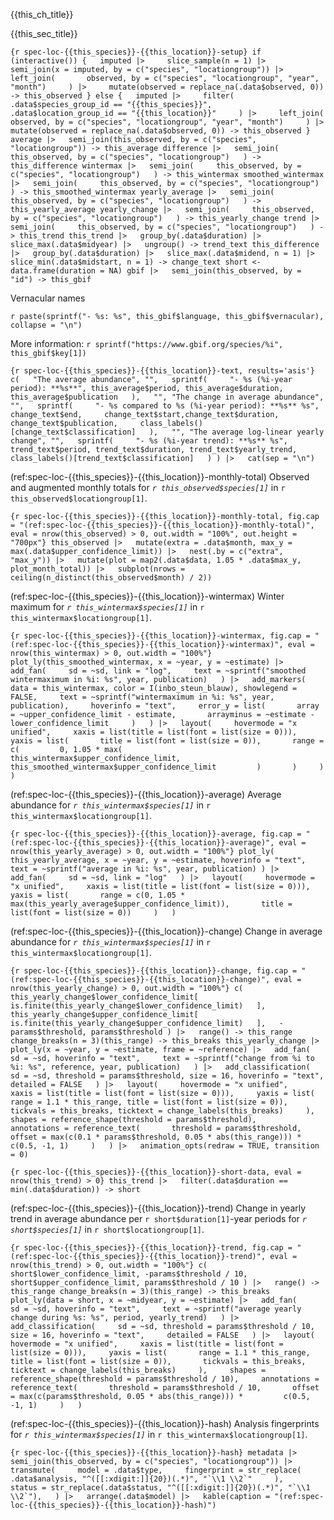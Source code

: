 {{this_ch_title}}

{{this_sec_title}}

```{r spec-loc-{{this_species}}-{{this_location}}-setup}
if (interactive()) {
  imputed |>
    slice_sample(n = 1) |>
    semi_join(x = imputed, by = c("species", "locationgroup")) |>
    left_join(
      observed, by = c("species", "locationgroup", "year", "month")
    ) |>
    mutate(observed = replace_na(.data$observed, 0)) -> this_observed
} else {
  imputed |>
    filter(
      .data$species_group_id == "{{this_species}}",
      .data$location_group_id == "{{this_location}}"
    ) |>
    left_join(
      observed, by = c("species", "locationgroup", "year", "month")
    ) |>
    mutate(observed = replace_na(.data$observed, 0)) -> this_observed
}
average |>
  semi_join(this_observed, by = c("species", "locationgroup")) -> this_average
difference |>
  semi_join(
    this_observed, by = c("species", "locationgroup")
  ) -> this_difference
wintermax |>
  semi_join(
    this_observed, by = c("species", "locationgroup")
  ) -> this_wintermax
smoothed_wintermax |>
  semi_join(
    this_observed, by = c("species", "locationgroup")
  ) -> this_smoothed_wintermax
yearly_average |>
  semi_join(
    this_observed, by = c("species", "locationgroup")
  ) -> this_yearly_average
yearly_change |>
  semi_join(
    this_observed, by = c("species", "locationgroup")
  ) -> this_yearly_change
trend |>
  semi_join(
    this_observed, by = c("species", "locationgroup")
  ) -> this_trend
this_trend |>
  group_by(.data$duration) |>
  slice_max(.data$midyear) |>
  ungroup() -> trend_text
this_difference |>
  group_by(.data$duration) |>
  slice_max(.data$midend, n = 1) |>
  slice_min(.data$midstart, n = 1) -> change_text
short <- data.frame(duration = NA)
gbif |>
  semi_join(this_observed, by = "id") -> this_gbif
```

Vernacular names

`r paste(sprintf("- %s: %s", this_gbif$language, this_gbif$vernacular), collapse = "\n")`

More information: `r sprintf("https://www.gbif.org/species/%i", this_gbif$key[1])`

```{r spec-loc-{{this_species}}-{{this_location}}-text, results='asis'}
c(
  "The average abundance", "",
  sprintf(
    "- %s (%i-year period): **%s**", this_average$period, this_average$duration,
    this_average$publication
  ),
  "", "The change in average abundance",  "",
  sprintf(
    "- %s compared to %s (%i-year period): **%s** %s", change_text$end,
    change_text$start,change_text$duration, change_text$publication,
    class_labels()[change_text$classification]
  ),
  "", "The average log-linear yearly change", "",
  sprintf(
    "- %s (%i-year trend): **%s** %s",
    trend_text$period, trend_text$duration, trend_text$yearly_trend,
    class_labels()[trend_text$classification]
  )
) |>
  cat(sep = "\n")
```

(ref:spec-loc-{{this_species}}-{{this_location}}-monthly-total) Observed and augmented monthly totals for *`r this_observed$species[1]`* in `r this_observed$locationgroup[1]`.

```{r spec-loc-{{this_species}}-{{this_location}}-monthly-total, fig.cap = "(ref:spec-loc-{{this_species}}-{{this_location}}-monthly-total)", eval = nrow(this_observed) > 0, out.width = "100%", out.height = "700px"}
this_observed |>
  mutate(extra = .data$month, max_y = max(.data$upper_confidence_limit)) |>
  nest(.by = c("extra", "max_y")) |>
  mutate(plot = map2(.data$data, 1.05 * .data$max_y, plot_month_total)) |>
  subplot(nrows = ceiling(n_distinct(this_observed$month) / 2))
```

(ref:spec-loc-{{this_species}}-{{this_location}}-wintermax) Winter maximum for *`r this_wintermax$species[1]`* in `r this_wintermax$locationgroup[1]`.

```{r spec-loc-{{this_species}}-{{this_location}}-wintermax, fig.cap = "(ref:spec-loc-{{this_species}}-{{this_location}}-wintermax)", eval = nrow(this_wintermax) > 0, out.width = "100%"}
plot_ly(this_smoothed_wintermax, x = ~year, y = ~estimate) |>
  add_fan(
    sd = ~sd, link = "log",
    text = ~sprintf("smoothed wintermaximum in %i: %s", year, publication)
  ) |>
  add_markers(
    data = this_wintermax, color = I(inbo_steun_blauw), showlegend = FALSE,
    text = ~sprintf("wintermaximum in %i: %s", year, publication),
    hoverinfo = "text",
    error_y = list(
      array = ~upper_confidence_limit - estimate,
      arrayminus = ~estimate - lower_confidence_limit
    )
  ) |>
  layout(
    hovermode = "x unified",
    xaxis = list(title = list(font = list(size = 0))),
    yaxis = list(
      title = list(font = list(size = 0)),
      range = c(
        0, 1.05 * max(
          this_wintermax$upper_confidence_limit,
          this_smoothed_wintermax$upper_confidence_limit
        )
      )
    )
  )
```

(ref:spec-loc-{{this_species}}-{{this_location}}-average) Average abundance for *`r this_wintermax$species[1]`* in `r this_wintermax$locationgroup[1]`.

```{r spec-loc-{{this_species}}-{{this_location}}-average, fig.cap = "(ref:spec-loc-{{this_species}}-{{this_location}}-average)", eval = nrow(this_yearly_average) > 0, out.width = "100%"}
plot_ly(
  this_yearly_average, x = ~year, y = ~estimate, hoverinfo = "text",
  text = ~sprintf("average in %i: %s", year, publication)
) |>
  add_fan(
    sd = ~sd, link = "log"
  ) |>
  layout(
    hovermode = "x unified",
    xaxis = list(title = list(font = list(size = 0))),
    yaxis = list(
      range = c(0, 1.05 * max(this_yearly_average$upper_confidence_limit)),
      title = list(font = list(size = 0))
    )
  )
```

(ref:spec-loc-{{this_species}}-{{this_location}}-change) Change in average abundance for *`r this_wintermax$species[1]`* in `r this_wintermax$locationgroup[1]`.

```{r spec-loc-{{this_species}}-{{this_location}}-change, fig.cap = "(ref:spec-loc-{{this_species}}-{{this_location}}-change)", eval = nrow(this_yearly_change) > 0, out.width = "100%"}
c(
  this_yearly_change$lower_confidence_limit[
    is.finite(this_yearly_change$lower_confidence_limit)
  ],
  this_yearly_change$upper_confidence_limit[
    is.finite(this_yearly_change$upper_confidence_limit)
  ],
  -params$threshold, params$threshold
) |>
  range() -> this_range
change_breaks(n = 3)(this_range) -> this_breaks
this_yearly_change |>
  plot_ly(x = ~year, y = ~estimate, frame = ~reference) |>
  add_fan(
    sd = ~sd, hoverinfo = "text",
    text = ~sprintf("change from %i to %i: %s", reference, year, publication)
  ) |>
  add_classification(
    sd = ~sd, threshold = params$threshold, size = 16, hoverinfo = "text",
    detailed = FALSE
  ) |>
  layout(
    hovermode = "x unified",
    xaxis = list(title = list(font = list(size = 0))),
    yaxis = list(
      range = 1.1 * this_range, title = list(font = list(size = 0)),
      tickvals = this_breaks, ticktext = change_labels(this_breaks)
    ),
    shapes = reference_shape(threshold = params$threshold),
    annotations = reference_text(
      threshold = params$threshold,
      offset = max(c(0.1 * params$threshold, 0.05 * abs(this_range))) *
        c(0.5, -1, 1)
    )
  ) |>
  animation_opts(redraw = TRUE, transition = 0)
```

```{r spec-loc-{{this_species}}-{{this_location}}-short-data, eval = nrow(this_trend) > 0}
this_trend |>
  filter(.data$duration == min(.data$duration)) -> short
```

(ref:spec-loc-{{this_species}}-{{this_location}}-trend) Change in yearly trend in average abundance per `r short$duration[1]`-year periods for *`r short$species[1]`* in `r short$locationgroup[1]`.

```{r spec-loc-{{this_species}}-{{this_location}}-trend, fig.cap = "(ref:spec-loc-{{this_species}}-{{this_location}}-trend)", eval = nrow(this_trend) > 0, out.width = "100%"}
c(
  short$lower_confidence_limit, -params$threshold / 10,
  short$upper_confidence_limit, params$threshold / 10
) |>
  range() -> this_range
change_breaks(n = 3)(this_range) -> this_breaks
plot_ly(data = short, x = ~midyear, y = ~estimate) |>
  add_fan(
    sd = ~sd, hoverinfo = "text",
    text = ~sprintf("average yearly change during %s: %s", period, yearly_trend)
  ) |>
  add_classification(
    sd = ~sd, threshold = params$threshold / 10, size = 16, hoverinfo = "text",
    detailed = FALSE
  ) |>
  layout(
    hovermode = "x unified",
    xaxis = list(title = list(font = list(size = 0))),
    yaxis = list(
      range = 1.1 * this_range, title = list(font = list(size = 0)),
      tickvals = this_breaks, ticktext = change_labels(this_breaks)
    ),
    shapes = reference_shape(threshold = params$threshold / 10),
    annotations = reference_text(
      threshold = params$threshold / 10,
      offset = max(c(params$threshold, 0.05 * abs(this_range))) *
        c(0.5, -1, 1)
    )
  )
```

(ref:spec-loc-{{this_species}}-{{this_location}}-hash) Analysis fingerprints for *`r this_wintermax$species[1]`* in `r this_wintermax$locationgroup[1]`.

```{r spec-loc-{{this_species}}-{{this_location}}-hash}
metadata |>
  semi_join(this_observed, by = c("species", "locationgroup")) |>
  transmute(
    model = .data$type,
    fingerprint = str_replace(
      .data$analysis, "^([[:xdigit:]]{20})(.*)", "`\\1 \\2`"
    ),
    status = str_replace(.data$status, "^([[:xdigit:]]{20})(.*)", "`\\1 \\2`"),
  ) |>
  arrange(.data$model) |>
  kable(caption = "(ref:spec-loc-{{this_species}}-{{this_location}}-hash)")
```
